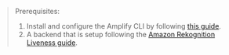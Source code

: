 > Prerequisites:
>
> 1. Install and configure the Amplify CLI by following [this guide](https://docs.amplify.aws/lib/project-setup/prereq/q/platform/js/#configure-the-amplify-cli).
> 2. A backend that is setup following the [Amazon Rekognition Liveness guide](https://docs.aws.amazon.com/rekognition/latest/dg/face-liveness-programming-api.html).
